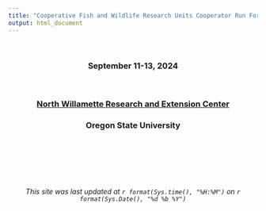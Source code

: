 ```yaml
---
title: "Cooperative Fish and Wildlife Research Units Cooperator Run Forecasting Workshop"
output: html_document
---
```


<br>

### September 11-13, 2024

<br>

### [North Willamette Research and Extension Center](https://extension.oregonstate.edu/nwrec)

### Oregon State University

<style>
h1 {
  text-align: center;
}

h2 {
  text-align: center;
}

h3 {
  text-align: center;
}
</style>

<br><br><br><br><br>

<center>*This site was last updated at `r format(Sys.time(), "%H:%M")` on `r format(Sys.Date(), "%d %b %Y")`*</center>

